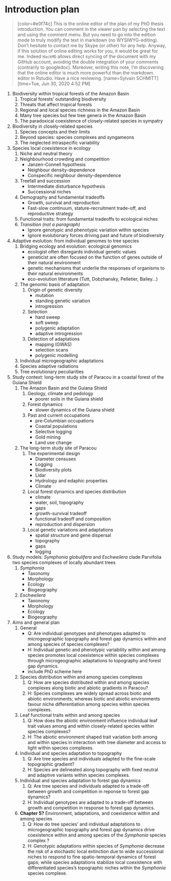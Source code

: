 # Introduction plan

> [color=#e0f74c]
> This is the online editor of the plan of my PhD thesis introduction.
> You can comment in the viewer pan by selecting the text and using the comment menu.
> But you need to go into the edition mode to truly modify the text in markdown (no WYSIWYG-editing).
> Don't hesitate to contact me by Skype (or other) for any help.
> Anyway, if this solution of online editing works for you, it would be great for me.
> Indeed `HackMD` allows direct syncing of the document with my GitHub account, avoiding the double integration of your comments (contrarily to googledoc). 
> Moreover, writing this note, I'm discovering that the online editor is much more powerful than the markdown editor in Rstudio.
> Have a nice reviewing.
> [name=Sylvain SCHMITT]
> [time=Tue, Jun 30, 2020 4:52 PM]

1. Biodiversity within tropical forests of the Amazon Basin
    1. Tropical forests' outstanding biodiversity
    1. Threats that affect tropical forests
    1. Regional and local species richness in the Amazon Basin
    1. Many tree species but few tree genera in the Amazon Basin
    1. The paradoxical coexistence of closely-related species in sympatry
1. Biodiversity in closely-related species
    1. Species concepts and their limits
    1. Beyond species: species complexes and syngameons
    1. The neglected intraspecific variability
1. Species local coexistence in ecology
    1. Niche and neutral theory
    1. Neighbourhood crowding and competition
        * Janzen-Connell hypothesis
        * Neighbour density-dependence
        * Conspecific neighbour density-dependence
    1. Treefall and succession
        * Intermediate disturbance hypothesis
        * Successional niches
    1. Demography and fundamental tradeoffs
        * Growth, survival and reproduction
        * Fast-slow continuum, stature-recruitment trade-off, and reproductive strategy
    1. Functional traits: from fundamental tradeoffs to ecological niches
    1. *Transition (not a paragraph)* 
        * Ignore genotypic and phenotypic variation within species 
        * Ignore evolutionary forces driving past and future of biodiversity
1. Adaptive evolution: from individual genomes to tree species
    1. Bridging ecology and evolution: ecological genomics
        * ecologist often disregards individual genetic values
        * geneticist are often focused on the function of genes outside of their natural environment
        * genetic mechanisms that underlie the responses of organisms to their natural environments
        * eco-evolution litterature (Tutt, Dobzhansky, Pelletier, Bailey...)
    1. The genomic basis of adaptation
        1. Origin of genetic diversity
            * mutation
            * standing genetic variation
            * introgression
        1. Selection
            * hard sweep
            * soft sweep
            * polygenic adaptation 
            * adaptive introgression
        3. Detection of adaptations
            * mapping (GWAS)
            * selection scans
            * polygenic modelling
    3. Individual microgeographic adaptations
    4. Species adaptive radiations 
    5. Tree evolutionary peculiarities
1. Study context: long-term study site of Paracou in a coastal forest of the Guiana Shield
    1. The Amazon Basin and the Guiana Shield
        1. Geology, climate and pedology
            * poorer soils in the Guiana shield
        1. Forest dynamics
            * slower dynamics of the Guiana shield
        1. Past and current occupations
            * pre‐Columbian occupations
            * Coastal populations
            * Selective logging
            * Gold mining
            * Land use change
    1. The long-term study site of Paracou
        1. The experimental design
            * Diameter censuses
            * Logging
            * Biodiversity plots
            * Lidar
            * Hydrology and edaphic properties
            * Climate
        1. Local forest dynamics and species distribution
            * climate
            * water, soil, topography
            * gaps
            * growth-survival tradeoff
            * functional tradeoff and composition
            * reproduction and dispersion
        1. Local genetic variations and adaptations
            * spatial structure and gene dispersal
            * topography
            * gaps
            * logging
1. Study models: *Symphonia globulifera* and *Eschweilera* clade Parvifolia two species complexes of locally abundant trees
    1. *Symphonia*
        * Taxonomy
        * Morphology
        * Ecology
        * Biogeography
    1. *Eschweilera*
        * Taxonomy
        * Morphology
        * Ecology
        * Biogeography
1. Aims and general plan
    1. General
        * Q: Are individual genotypes and phenotypes adapted to microgeographic 
            topography and forest gap dynamics within and among species of species complexes?
        * H: Individual genetic and phenotypic variability within and among species 
            promotes local coexistence within species complexes through microgeographic adaptations to topography and forest gap dynamics.
        * include PhD scheme here
    1. Species distribution within and among species complexes
        1. Q: How are species distributed within and among species complexes along biotic and abiotic gradients in Paracou?
        1. H: Species complexes are widely spread across biotic and abiotic environments; whereas biotic and abiotic environments favour 
            niche differentiation among species within species complexes.
    1. Leaf functional traits within and among species
        1. Q: How does the abiotic environment influence individual leaf trait values among and within 
            closely-related species within species complexes?
        1. H: The abiotic environment shaped trait variation both among and within species in interaction with 
            tree diameter and access to light within species complexes.
    1. Individual and species adaptation to topography
        1. Q: Are tree species and individuals adapted to the fine-scale topographic gradient?
        1. H: Species are delineated along topography with fixed neutral and adaptive variants within species complexes.
    1. Individual and species adaptation to forest gap dynamics
        1. Q: Are tree species and individuals adapted to a trade-off between growth and competition in reponse to forest gap dynamics?
        1. H: Individual genotypes are adapted to a trade-off between growth and competition in response to forest gap dynamics.
    1. **Chapter 5?** Environment, adaptations, and coexistence within and among species
        1.  Q: How do tree species' and individual adaptations to microgeographic topography and forest gap 
            dynamics drive coexistence within and among species of the *Symphonia* species complex ?
        1. H: Genotypic adaptations within species of *Symphonia* decrease the risk of a stochastic local extinction 
            due to wide successional niches to respond to fine spatio-temporal dynamics of forest gaps; 
            while species adaptations stabilize local coexistence with differentiated species’s 
            topographic niches within the *Symphonia* species complexe.
